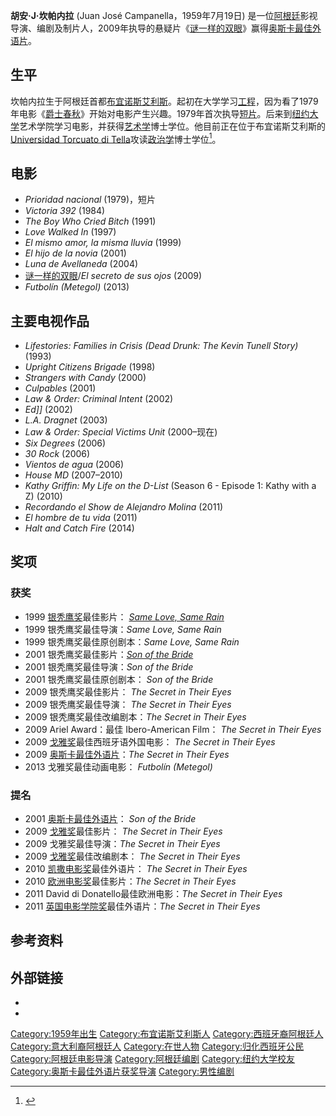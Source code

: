 {{Infobox person
|name = Juan J. Campanella
|image = Juan José Campanella.jpg
|image_size = 250px
|caption = 2010年3月18日
|birth_date = {{birth date and age|mf=y|1959|07|19}}
|birth_place = 阿根廷[[布宜诺斯艾利斯|布宜诺斯艾利斯]] 
}}
'''胡安·J·坎帕内拉''' (Juan José Campanella，1959年7月19日) 是一位[[阿根廷|阿根廷]]影视导演、编剧及制片人，2009年执导的悬疑片《[[谜一样的双眼|谜一样的双眼]]》赢得[[奥斯卡最佳外语片|奥斯卡最佳外语片]]。

== 生平 ==
坎帕内拉生于阿根廷首都[[布宜诺斯艾利斯|布宜诺斯艾利斯]]。起初在大学学习[[工程|工程]]，因为看了1979年电影《[[爵士春秋|爵士春秋]]》开始对电影产生兴趣。1979年首次执导[[短片|短片]]。后来到[[纽约大学|纽约大学]]艺术学院学习电影，并获得[[艺术学|艺术学]]博士学位。他目前正在位于布宜诺斯艾利斯的[[Universidad_Torcuato_di_Tella|Universidad Torcuato di Tella]]攻读[[政治学|政治学]]博士学位<ref>{{Cite web |url=http://www.lanacion.com.ar/1600844-este-es-un-momento-dificil |title=存档副本 |access-date=2014-08-25 |archive-date=2019-02-15 |archive-url=https://web.archive.org/web/20190215050811/https://www.lanacion.com.ar/1600844-este-es-un-momento-dificil |dead-url=no }}</ref>。

== 电影 ==
* ''Prioridad nacional'' (1979)，短片
* ''Victoria 392'' (1984)
* ''The Boy Who Cried Bitch'' (1991)
* ''Love Walked In'' (1997)
* ''El mismo amor, la misma lluvia'' (1999)
* ''El hijo de la novia'' (2001)
* ''Luna de Avellaneda'' (2004)
* [[谜一样的双眼|谜一样的双眼]]/''El secreto de sus ojos'' (2009)
* ''Futbolín (Metegol)'' (2013)

== 主要电视作品 ==
* ''Lifestories: Families in Crisis (Dead Drunk: The Kevin Tunell Story)'' (1993)
* ''Upright Citizens Brigade'' (1998)
* ''Strangers with Candy'' (2000)
* ''Culpables'' (2001)
* ''Law & Order: Criminal Intent'' (2002)
* ''Ed]]'' (2002)
* ''L.A. Dragnet'' (2003)
* ''Law & Order: Special Victims Unit'' (2000–现在)
* ''Six Degrees'' (2006)
* ''30 Rock'' (2006)
* ''Vientos de agua'' (2006)
* ''House MD'' (2007–2010)
* ''Kathy Griffin: My Life on the D-List'' (Season 6 - Episode 1: Kathy with a Z) (2010)
* ''Recordando el Show de Alejandro Molina'' (2011)
* ''El hombre de tu vida'' (2011)
* ''Halt and Catch Fire'' (2014)

== 奖项 ==

===获奖===
* 1999 [[银秃鹰奖|银秃鹰奖]]最佳影片： ''[[Same_Love,_Same_Rain|Same Love, Same Rain]]''
* 1999 银秃鹰奖最佳导演：''Same Love, Same Rain''
* 1999 银秃鹰奖最佳原创剧本：''Same Love, Same Rain''
* 2001 银秃鹰奖最佳影片：''[[Son_of_the_Bride|Son of the Bride]]''
* 2001 银秃鹰奖最佳导演：''Son of the Bride''
* 2001 银秃鹰奖最佳原创剧本： ''Son of the Bride''
* 2009 银秃鹰奖最佳影片： ''The Secret in Their Eyes''
* 2009 银秃鹰奖最佳导演： ''The Secret in Their Eyes''
* 2009 银秃鹰奖最佳改编剧本：''The Secret in Their Eyes''
* 2009 Ariel Award：最佳 Ibero-American Film： ''The Secret in Their Eyes''
* 2009 [[戈雅奖|戈雅奖]]最佳西班牙语外国电影： ''The Secret in Their Eyes''
* 2009 [[奥斯卡最佳外语片|奥斯卡最佳外语片]]：''The Secret in Their Eyes''
* 2013 戈雅奖最佳动画电影： ''Futbolín (Metegol)''

===提名===
* 2001 [[奥斯卡最佳外语片|奥斯卡最佳外语片]]： ''Son of the Bride''
* 2009 [[戈雅奖|戈雅奖]]最佳影片： ''The Secret in Their Eyes''
* 2009 戈雅奖最佳导演：''The Secret in Their Eyes''
* 2009 [[戈雅奖|戈雅奖]]最佳改编剧本： ''The Secret in Their Eyes''
* 2010 [[凯撒电影奖|凯撒电影奖]]最佳外语片： ''The Secret in Their Eyes''
* 2010 [[欧洲电影奖|欧洲电影奖]]最佳影片：''The Secret in Their Eyes''
* 2011 David di Donatello最佳欧洲电影：''The Secret in Their Eyes''
* 2011 [[英国电影学院奖|英国电影学院奖]]最佳外语片：''The Secret in Their Eyes''

==参考资料==
{{reflist}}

== 外部链接 ==
{{commons category|Juan J. Campanella}}
* {{IMDb name|002728}}
* {{douban people|1009386}}

{{奥斯卡最佳外语片奖 (2001–2020)}}
{{Authority control}}

{{DEFAULTSORT:Campanella, Juan J.}}
[[Category:1959年出生|Category:1959年出生]]
[[Category:布宜诺斯艾利斯人|Category:布宜诺斯艾利斯人]]
[[Category:西班牙裔阿根廷人|Category:西班牙裔阿根廷人]]
[[Category:意大利裔阿根廷人|Category:意大利裔阿根廷人]]
[[Category:在世人物|Category:在世人物]]
[[Category:归化西班牙公民|Category:归化西班牙公民]]
[[Category:阿根廷电影导演|Category:阿根廷电影导演]]
[[Category:阿根廷编剧|Category:阿根廷编剧]]
[[Category:纽约大学校友|Category:纽约大学校友]]
[[Category:奥斯卡最佳外语片获奖导演|Category:奥斯卡最佳外语片获奖导演]]
[[Category:男性编剧|Category:男性编剧]]